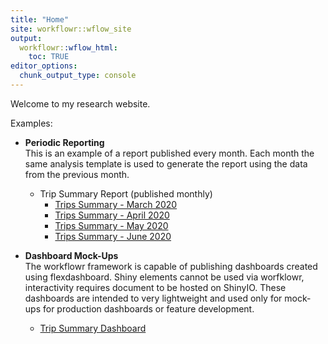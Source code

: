 ```yaml
---
title: "Home"
site: workflowr::wflow_site
output:
  workflowr::wflow_html:
    toc: TRUE
editor_options:
  chunk_output_type: console
---
```


Welcome to my research website.

Examples: 

* **Periodic Reporting**    
This is an example of a report published every month. Each month the same analysis template is used to generate the report using the data from the previous month.
  
  + Trip Summary Report (published monthly)
    - [Trips Summary - March 2020](TSMR_April_2020-05-04.html)
    - [Trips Summary - April 2020](TSMR_June_2020-07-06.html)
    - [Trips Summary - May 2020](TSMR_March_2020-04-01.html)
    - [Trips Summary - June 2020](TSMR_May_2020-06-02.html)

* **Dashboard Mock-Ups**   
The workflowr framework is capable of publishing dashboards created using flexdashboard. Shiny elements cannot be used via worfklowr, interactivity requires document to be hosted on ShinyIO. These dashboards are intended to very lightweight and used only for mock-ups for production dashboards or feature development.
  + [Trip Summary Dashboard](dashboard_trip_summary.html) 
















